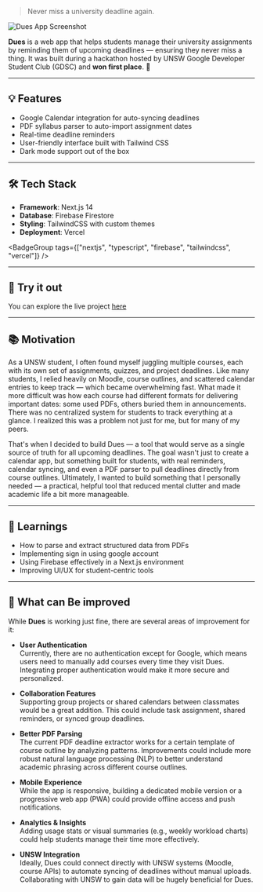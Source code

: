 > Never miss a university deadline again.

<img src="/dues.png" alt="Dues App Screenshot" className="rounded-xl my-6" />

**Dues** is a web app that helps students manage their university assignments by reminding them of upcoming deadlines — ensuring they never miss a thing. It was built during a hackathon hosted by UNSW Google Developer Student Club (GDSC) and **won first place**. 🎉

---

## 💡 Features

- Google Calendar integration for auto-syncing deadlines
- PDF syllabus parser to auto-import assignment dates
- Real-time deadline reminders
- User-friendly interface built with Tailwind CSS
- Dark mode support out of the box

---

## 🛠 Tech Stack

- **Framework**: Next.js 14
- **Database**: Firebase Firestore
- **Styling**: TailwindCSS with custom themes
- **Deployment**: Vercel

<BadgeGroup
  tags={["nextjs", "typescript", "firebase", "tailwindcss", "vercel"]}
/>

---

## 🔗 Try it out

You can explore the live project [here](https://dues.vercel.app)

---

## 📚 Motivation

As a UNSW student, I often found myself juggling multiple courses, each with its own set of assignments, quizzes, and project deadlines. Like many students, I relied heavily on Moodle, course outlines, and scattered calendar entries to keep track — which became overwhelming fast.
What made it more difficult was how each course had different formats for delivering important dates: some used PDFs, others buried them in announcements. There was no centralized system for students to track everything at a glance. I realized this was a problem not just for me, but for many of my peers.

That's when I decided to build Dues — a tool that would serve as a single source of truth for all upcoming deadlines. The goal wasn't just to create a calendar app, but something built for students, with real reminders, calendar syncing, and even a PDF parser to pull deadlines directly from course outlines.
Ultimately, I wanted to build something that I personally needed — a practical, helpful tool that reduced mental clutter and made academic life a bit more manageable.

---

## 🧠 Learnings

- How to parse and extract structured data from PDFs
- Implementing sign in using google account
- Using Firebase effectively in a Next.js environment
- Improving UI/UX for student-centric tools

---

## 🚀 What can Be improved

While **Dues** is working just fine, there are several areas of improvement for it:

- **User Authentication**  
  Currently, there are no authentication except for Google, which means users need to manually add courses every time they visit Dues. Integrating proper authentication would make it more secure and personalized.

- **Collaboration Features**  
  Supporting group projects or shared calendars between classmates would be a great addition. This could include task assignment, shared reminders, or synced group deadlines.

- **Better PDF Parsing**  
  The current PDF deadline extractor works for a certain template of course outline by analyzing patterns. Improvements could include more robust natural language processing (NLP) to better understand academic phrasing across different course outlines.

- **Mobile Experience**  
  While the app is responsive, building a dedicated mobile version or a progressive web app (PWA) could provide offline access and push notifications.

- **Analytics & Insights**  
  Adding usage stats or visual summaries (e.g., weekly workload charts) could help students manage their time more effectively.

- **UNSW Integration**  
  Ideally, Dues could connect directly with UNSW systems (Moodle, course APIs) to automate syncing of deadlines without manual uploads. Collaborating with UNSW to gain data will be hugely beneficial for Dues.
